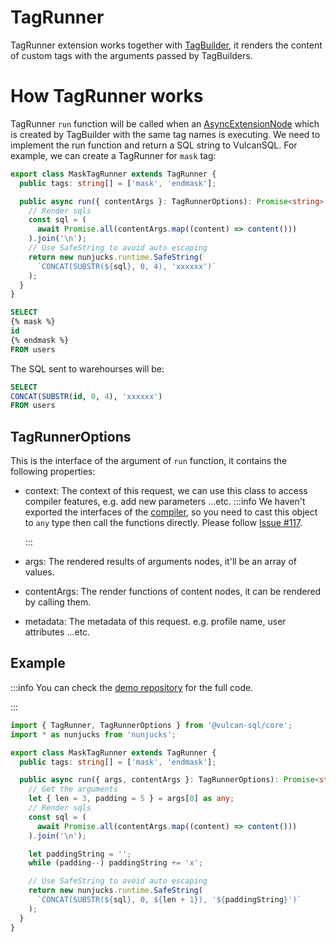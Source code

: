 
# TagRunner

TagRunner extension works together with [TagBuilder](./tag-builder), it renders the content of custom tags with the arguments passed by TagBuilders.

<UseFunctionalTag />

# How TagRunner works

TagRunner `run` function will be called when an [AsyncExtensionNode](./tag-builder#asyncextensionnode) which is created by TagBuilder with the same tag names is executing. We need to implement the run function and return a SQL string to VulcanSQL.
For example, we can create a TagRunner for `mask` tag:

```ts title="maskTagRunner.ts"
export class MaskTagRunner extends TagRunner {
  public tags: string[] = ['mask', 'endmask'];

  public async run({ contentArgs }: TagRunnerOptions): Promise<string> {
    // Render sqls
    const sql = (
      await Promise.all(contentArgs.map((content) => content()))
    ).join('\n');
    // Use SafeString to avoid auto escaping
    return new nunjucks.runtime.SafeString(
      `CONCAT(SUBSTR(${sql}, 0, 4), 'xxxxxx')`
    );
  }
}
```

```sql title="user.sql"
SELECT
{% mask %}
id
{% endmask %}
FROM users
```

The SQL sent to warehourses will be:

```sql
SELECT
CONCAT(SUBSTR(id, 0, 4), 'xxxxxx')
FROM users
```

## TagRunnerOptions

This is the interface of the argument of `run` function, it contains the following properties:

- context: The context of this request, we can use this class to access compiler features, e.g. add new parameters ...etc.
  :::info
  We haven't exported the interfaces of the [compiler](https://mozilla.github.io/nunjucks/), so you need to cast this object to `any` type then call the functions directly.
  Please follow [Issue #117](https://github.com/Canner/vulcan-sql/issues/117).

  :::

- args: The rendered results of arguments nodes, it'll be an array of values.
- contentArgs: The render functions of content nodes, it can be rendered by calling them.
- metadata: The metadata of this request. e.g. profile name, user attributes ...etc.

## Example

:::info
You can check the [demo repository](https://github.com/Canner/vulcan-sql-extension-demo/blob/main/extensions/tag-runner-and-builder/src/maskTagRunner.ts) for the full code.

:::

```ts showLineNumbers
import { TagRunner, TagRunnerOptions } from '@vulcan-sql/core';
import * as nunjucks from 'nunjucks';

export class MaskTagRunner extends TagRunner {
  public tags: string[] = ['mask', 'endmask'];

  public async run({ args, contentArgs }: TagRunnerOptions): Promise<string> {
    // Get the arguments
    let { len = 3, padding = 5 } = args[0] as any;
    // Render sqls
    const sql = (
      await Promise.all(contentArgs.map((content) => content()))
    ).join('\n');

    let paddingString = '';
    while (padding--) paddingString += 'x';

    // Use SafeString to avoid auto escaping
    return new nunjucks.runtime.SafeString(
      `CONCAT(SUBSTR(${sql}, 0, ${len + 1}), '${paddingString}')`
    );
  }
}
```
